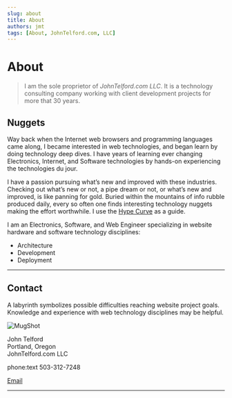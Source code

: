 ```yaml
---
slug: about
title: About
authors: jmt
tags: [About, JohnTelford.com, LLC]
---
```



# About

> I am the sole proprietor of *JohnTelford.com LLC*. It is a  technology consulting company working with client  development projects for more that 30 years.

## Nuggets
Way back when the Internet web browsers and programming languages came along, I became interested in web technologies, and began learn by doing technology deep dives. I have years of learning ever changing Electronics, Internet, and Software technologies by hands-on experiencing the technologies du jour.

I have a passion pursuing what’s new and improved with these industries. Checking out what’s new or not, a pipe dream or not, or what’s new and improved, is like panning for gold. Buried within the mountains of info rubble produced daily, every so often one finds interesting technology nuggets making the effort worthwhile. I use the [Hype Curve](https://johntelford.com/hypecycle.html) as a guide.


I am an Electronics, Software, and Web Engineer specializing in website hardware and software technology disciplines:

- Architecture
- Development
- Deployment

---

## Contact

A labyrinth symbolizes possible difficulties reaching website project goals. Knowledge and experience with web technology disciplines may be helpful.

<!--
<img src={{"mugShot.png" style=height:"80", width:"100"}}/>
-->

![MugShot](/img/mugShot.png)

John Telford  
Portland, Oregon  
JohnTelford.com LLC

phone:text 503-312-7248
<p><a href="mailto:john@johntelford.com">Email</a></p>

---



